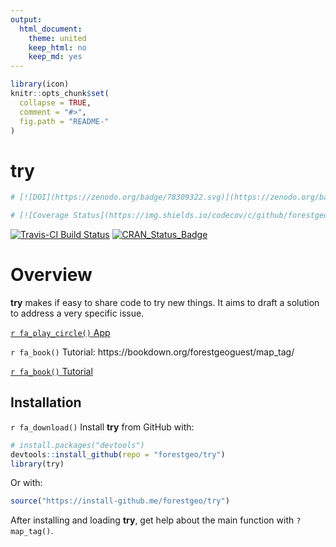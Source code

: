 ```yaml
---
output: 
  html_document:
    theme: united
    keep_html: no
    keep_md: yes
---
```


<!-- Don't edit README.md; instead, edit README.Rmd -->

```r
library(icon)
knitr::opts_chunk$set(
  collapse = TRUE,
  comment = "#>",
  fig.path = "README-"
)
```

# try

```r
# [![DOI](https://zenodo.org/badge/78309322.svg)](https://zenodo.org/badge/latestdoi/78309322)

# [![Coverage Status](https://img.shields.io/codecov/c/github/forestgeo/try/master.svg)](https://codecov.io/github/forestgeo/try?branch=master)
```

[![Travis-CI Build Status](https://travis-ci.org/forestgeo/try.svg?branch=master)](https://travis-ci.org/forestgeo/try) [![CRAN\_Status\_Badge](http://www.r-pkg.org/badges/version/try)](https://cran.r-project.org/package=try)

# Overview

__try__ makes if  easy to share code to try new things. It aims to draft a solution to address a very specific issue.

[`r fa_play_circle()` App](https://bookdown.org/forestgeoguest/map_tag_app/)

`r fa_book()` Tutorial: https://bookdown.org/forestgeoguest/map_tag/

[`r fa_book()` Tutorial](https://bookdown.org/forestgeoguest/map_tag/)

## Installation

`r fa_download()` Install __try__ from GitHub with:

```R
# install.packages("devtools")
devtools::install_github(repo = "forestgeo/try")
library(try)
```

Or with:

```R
source("https://install-github.me/forestgeo/try")
```

After installing and loading __try__, get help about the main function with `?map_tag()`.
